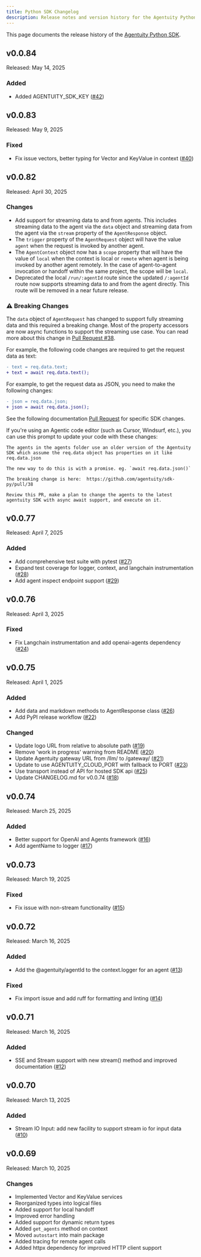 ```yaml
---
title: Python SDK Changelog
description: Release notes and version history for the Agentuity Python SDK
---
```



This page documents the release history of the [Agentuity Python SDK](https://github.com/agentuity/sdk-py).

## v0.0.84

<Callout type="info">
  Released: May 14, 2025
</Callout>

### Added

- Added AGENTUITY_SDK_KEY ([#42](https://github.com/agentuity/sdk-py/pull/42))

## v0.0.83

<Callout type="info">
  Released: May 9, 2025
</Callout>

### Fixed

- Fix issue vectors, better typing for Vector and KeyValue in context ([#40](https://github.com/agentuity/sdk-py/pull/40))

## v0.0.82

<Callout type="info">
  Released: April 30, 2025
</Callout>

### Changes

- Add support for streaming data to and from agents.  This includes streaming data to the agent via the `data` object and streaming data from the agent via the `stream` property of the `AgentResponse` object.
- The `trigger` property of the `AgentRequest` object will have the value `agent` when the request is invoked by another agent.
- The `AgentContext` object now has a `scope` property that will have the value of `local` when the context is local or `remote` when agent is being invoked by another agent remotely. In the case of agent-to-agent invocation or handoff within the same project, the scope will be `local`.
- Deprecated the local `/run/:agentId` route since the updated `/:agentId` route now supports streaming data to and from the agent directly. This route will be removed in a near future release.

### ⚠️ Breaking Changes

The `data` object of `AgentRequest` has changed to support fully streaming data and this required a breaking change. Most of the property accessors are now async functions to support the streaming use case.  You can read more about this change in [Pull Request #38](https://github.com/agentuity/sdk-py/pull/38).

For example, the following code changes are required to get the request data as text:

```diff
- text = req.data.text;
+ text = await req.data.text();
```

For example, to get the request data as JSON, you need to make the following changes:

```diff
- json = req.data.json;
+ json = await req.data.json();
```

See the following documentation [Pull Request](https://github.com/agentuity/docs/pull/114) for specific SDK changes.

If you're using an Agentic code editor (such as Cursor, Windsurf, etc.), you can use this prompt to update your code with these changes:

```
The agents in the agents folder use an older version of the Agentuity SDK which assume the req.data object has properties on it like req.data.json

The new way to do this is with a promise. eg. `await req.data.json()`

The breaking change is here:  https://github.com/agentuity/sdk-py/pull/38

Review this PR, make a plan to change the agents to the latest agentuity SDK with async await support, and execute on it.
```


## v0.0.77

<Callout type="info">
  Released: April 7, 2025
</Callout>

### Added

- Add comprehensive test suite with pytest ([#27](https://github.com/agentuity/sdk-py/pull/27))
- Expand test coverage for logger, context, and langchain instrumentation ([#28](https://github.com/agentuity/sdk-py/pull/28))
- Add agent inspect endpoint support ([#29](https://github.com/agentuity/sdk-py/pull/29))

## v0.0.76

<Callout type="info">
  Released: April 3, 2025
</Callout>

### Fixed

- Fix Langchain instrumentation and add openai-agents dependency ([#24](https://github.com/agentuity/sdk-py/pull/24))

## v0.0.75

<Callout type="info">
  Released: April 1, 2025
</Callout>

### Added

- Add data and markdown methods to AgentResponse class ([#26](https://github.com/agentuity/sdk-py/pull/26))
- Add PyPI release workflow ([#22](https://github.com/agentuity/sdk-py/pull/22))

### Changed

- Update logo URL from relative to absolute path ([#19](https://github.com/agentuity/sdk-py/pull/19))
- Remove 'work in progress' warning from README ([#20](https://github.com/agentuity/sdk-py/pull/20))
- Update Agentuity gateway URL from /llm/ to /gateway/ ([#21](https://github.com/agentuity/sdk-py/pull/21))
- Update to use AGENTUITY_CLOUD_PORT with fallback to PORT ([#23](https://github.com/agentuity/sdk-py/pull/23))
- Use transport instead of API for hosted SDK api ([#25](https://github.com/agentuity/sdk-py/pull/25))
- Update CHANGELOG.md for v0.0.74 ([#18](https://github.com/agentuity/sdk-py/pull/18))

## v0.0.74

<Callout type="info">
  Released: March 25, 2025
</Callout>

### Added

- Better support for OpenAI and Agents framework ([#16](https://github.com/agentuity/sdk-py/pull/16))
- Add agentName to logger ([#17](https://github.com/agentuity/sdk-py/pull/17))

## v0.0.73

<Callout type="info">
  Released: March 19, 2025
</Callout>

### Fixed

- Fix issue with non-stream functionality ([#15](https://github.com/agentuity/sdk-py/pull/15))

## v0.0.72

<Callout type="info">
  Released: March 16, 2025
</Callout>

### Added

- Add the @agentuity/agentId to the context.logger for an agent ([#13](https://github.com/agentuity/sdk-py/pull/13))

### Fixed

- Fix import issue and add ruff for formatting and linting ([#14](https://github.com/agentuity/sdk-py/pull/14))

## v0.0.71

<Callout type="info">
  Released: March 16, 2025
</Callout>

### Added

- SSE and Stream support with new stream() method and improved documentation ([#12](https://github.com/agentuity/sdk-py/pull/12))

## v0.0.70

<Callout type="info">
  Released: March 13, 2025
</Callout>

### Added

- Stream IO Input: add new facility to support stream io for input data ([#10](https://github.com/agentuity/sdk-py/pull/10))

## v0.0.69

<Callout type="info">
  Released: March 10, 2025
</Callout>

### Changes

- Implemented Vector and KeyValue services
- Reorganized types into logical files
- Added support for local handoff
- Improved error handling
- Added support for dynamic return types
- Added `get_agents` method on context
- Moved `autostart` into main package
- Added tracing for remote agent calls
- Added httpx dependency for improved HTTP client support
